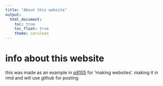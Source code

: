 ```yaml
---
title: "About this website"
output: 
  html_document:
    toc: true
    toc_float: true
    theme: cerulean
---
```


# info about this website

this was made as an example in [p8105](https://p8105.com/making_websites.html) for 'making websites'. making it in rmd and will use github for posting